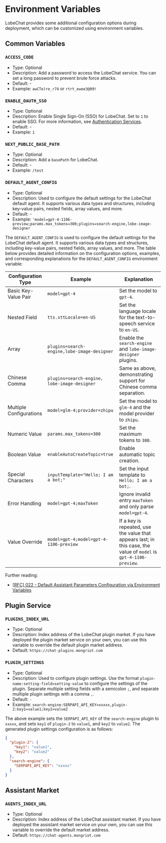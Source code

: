 # Environment Variables

LobeChat provides some additional configuration options during deployment, which can be customized using environment variables.

## Common Variables

### `ACCESS_CODE`

- Type: Optional
- Description: Add a password to access the LobeChat service. You can set a long password to prevent brute force attacks.
- Default: -
- Example: `awCTe)re_r74` or `rtrt_ewee3@09!`

### `ENABLE_OAUTH_SSO`

- Type: Optional
- Description: Enable Single Sign-On (SSO) for LobeChat. Set to `1` to enable SSO. For more information, see [Authentication Services](#authentication-services).
- Default: -
- Example: `1`

### `NEXT_PUBLIC_BASE_PATH`

- Type: Optional
- Description: Add a `basePath` for LobeChat.
- Default: -
- Example: `/test`

### `DEFAULT_AGENT_CONFIG`

- Type: Optional
- Description: Used to configure the default settings for the LobeChat default agent. It supports various data types and structures, including key-value pairs, nested fields, array values, and more.
- Default: -
- Example: `'model=gpt-4-1106-preview;params.max_tokens=300;plugins=search-engine,lobe-image-designer`

The `DEFAULT_AGENT_CONFIG` is used to configure the default settings for the LobeChat default agent. It supports various data types and structures, including key-value pairs, nested fields, array values, and more. The table below provides detailed information on the configuration options, examples, and corresponding explanations for the `DEFAULT_AGENT_CONFIG` environment variable:

| Configuration Type | Example | Explanation |
| --- | --- | --- |
| Basic Key-Value Pair | `model=gpt-4` | Set the model to `gpt-4`. |
| Nested Field | `tts.sttLocale=en-US` | Set the language locale for the text-to-speech service to `en-US`. |
| Array | `plugins=search-engine,lobe-image-designer` | Enable the `search-engine` and `lobe-image-designer` plugins. |
| Chinese Comma | `plugins=search-engine，lobe-image-designer` | Same as above, demonstrating support for Chinese comma separation. |
| Multiple Configurations | `model=glm-4;provider=zhipu` | Set the model to `glm-4` and the model provider to `zhipu`. |
| Numeric Value | `params.max_tokens=300` | Set the maximum tokens to `300`. |
| Boolean Value | `enableAutoCreateTopic=true` | Enable automatic topic creation. |
| Special Characters | `inputTemplate="Hello; I am a bot;"` | Set the input template to `Hello; I am a bot;`. |
| Error Handling | `model=gpt-4;maxToken` | Ignore invalid entry `maxToken` and only parse `model=gpt-4`. |
| Value Override | `model=gpt-4;model=gpt-4-1106-preview` | If a key is repeated, use the value that appears last; in this case, the value of `model` is `gpt-4-1106-preview`. |

Further reading:

- [[RFC] 022 - Default Assistant Parameters Configuration via Environment Variables](https://github.com/lobehub/lobe-chat/discussions/913)

## Plugin Service

### `PLUGINS_INDEX_URL`

- Type: Optional
- Description: Index address of the LobeChat plugin market. If you have deployed the plugin market service on your own, you can use this variable to override the default plugin market address.
- Default: `https://chat-plugins.mongriot.com`

### `PLUGIN_SETTINGS`

- Type: Optional
- Description: Used to configure plugin settings. Use the format `plugin-name:setting-field=setting-value` to configure the settings of the plugin. Separate multiple setting fields with a semicolon `;`, and separate multiple plugin settings with a comma `,`.
- Default: `-`
- Example: `search-engine:SERPAPI_API_KEY=xxxxx,plugin-2:key1=value1;key2=value2`

The above example sets the `SERPAPI_API_KEY` of the `search-engine` plugin to `xxxxx`, and sets `key1` of `plugin-2` to `value1`, and `key2` to `value2`. The generated plugin settings configuration is as follows:

```json
{
  "plugin-2": {
    "key1": "value1",
    "key2": "value2"
  },
  "search-engine": {
    "SERPAPI_API_KEY": "xxxxx"
  }
}
```

## Assistant Market

### `AGENTS_INDEX_URL`

- Type: Optional
- Description: Index address of the LobeChat assistant market. If you have deployed the assistant market service on your own, you can use this variable to override the default market address.
- Default: `https://chat-agents.mongriot.com`
